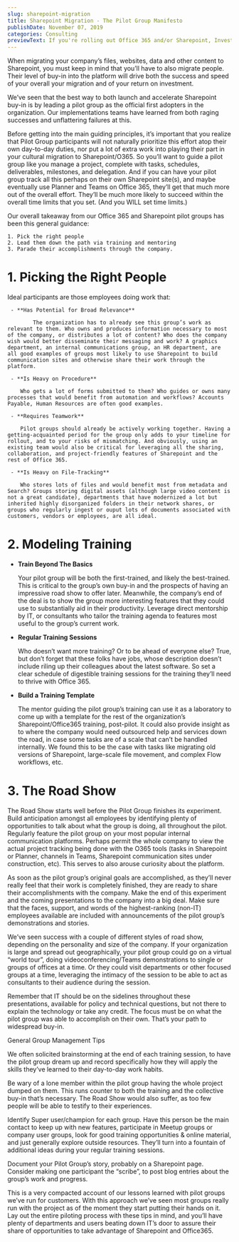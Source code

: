 ```yaml
---
slug: sharepoint-migration
title: Sharepoint Migration - The Pilot Group Manifesto
publishDate: November 07, 2019
categories: Consulting
previewText: If you're rolling out Office 365 and/or Sharepoint, Investing the time in a pilot group as your first champions and cheerleaders reaps big dividends in your orranization's buy-in and enthusiasm for the platform. Here's how to do it right.
---
```


When migrating your company’s files, websites, data and other content to Sharepoint, you must keep in mind that you’ll have to also migrate people. Their level of buy-in into the platform will drive both the success and speed of your overall your migration and of your return on investment.

We’ve seen that the best way to both launch and accelerate Sharepoint buy-in is by leading a pilot group as the official first adopters in the organization. Our implementations teams have learned from both raging successes and unflattering failures at this.

Before getting into the main guiding principles, it’s important that you realize that Pilot Group participants will not naturally prioritize this effort atop their own day-to-day duties, nor put a lot of extra work into playing their part in your cultural migration to Sharepoint/O365. So you’ll want to guide a pilot group like you manage a project, complete with tasks, schedules, deliverables, milestones, and delegation. And if you can have your pilot group track all this perhaps on their own Sharepoint site(s), and maybe eventually use Planner and Teams on Office 365, they’ll get that much more out of the overall effort. They’ll be much more likely to succeed within the overall time limits that you set. (And you WILL set time limits.)

Our overall takeaway from our Office 365 and Sharepoint pilot groups has been this general guidance:

    1. Pick the right people
    2. Lead them down the path via training and mentoring
    3. Parade their accomplishments through the company.

# 1. Picking the Right People

Ideal participants are those employees doing work that:

     - **Has Potential for Broad Relevance**

            The organization has to already see this group’s work as relevant to them. Who owns and produces information necessary to most of the company, or distributes a lot of content? Who does the company wish would better disseminate their messaging and work? A graphics department, an internal communications group, an HR department, are all good examples of groups most likely to use Sharepoint to build communication sites and otherwise share their work through the platform.

     - **Is Heavy on Procedure**

        Who gets a lot of forms submitted to them? Who guides or owns many processes that would benefit from automation and workflows? Accounts Payable, Human Resources are often good examples.

     - **Requires Teamwork**

        Pilot groups should already be actively working together. Having a getting-acquainted period for the group only adds to your timeline for rollout, and to your risks of mismatching. And obviously, using an existing team would also be critical for leveraging all the sharing, collaboration, and project-friendly features of Sharepoint and the rest of Office 365.

     - **Is Heavy on File-Tracking**

        Who stores lots of files and would benefit most from metadata and Search? Groups storing digital assets (although large video content is not a great candidate), departments that have modernized a lot but inherited highly disorganized folders in their network shares, or groups who regularly ingest or ouput lots of documents associated with customers, vendors or employees, are all ideal.

# 2. Modeling Training

- **Train Beyond The Basics**

  Your pilot group will be both the first-trained, and likely the best-trained. This is critical to the group’s own buy-in and the prospects of having an impressive road show to offer later. Meanwhile, the company’s end of the deal is to show the group more interesting features that they could use to substantially aid in their productivity. Leverage direct mentorship by IT, or consultants who tailor the training agenda to features most useful to the group’s current work.

- **Regular Training Sessions**

  Who doesn’t want more training? Or to be ahead of everyone else? True, but don’t forget that these folks have jobs, whose description doesn’t include riling up their colleagues about the latest software. So set a clear schedule of digestible training sessions for the training they’ll need to thrive with Office 365.

- **Build a Training Template**

  The mentor guiding the pilot group’s training can use it as a laboratory to come up with a template for the rest of the organization’s Sharepoint/Office365 training, post-pilot. It could also provide insight as to where the company would need outsourced help and services down the road, in case some tasks are of a scale that can’t be handled internally. We found this to be the case with tasks like migrating old versions of Sharepoint, large-scale file movement, and complex Flow workflows, etc.

# 3. The Road Show

The Road Show starts well before the Pilot Group finishes its experiment. Build anticipation amongst all employees by identifying plenty of opportunities to talk about what the group is doing, all throughout the pilot. Regularly feature the pilot group on your most popular internal communication platforms. Perhaps permit the whole company to view the actual project tracking being done with the O365 tools (tasks in Sharepoint or Planner, channels in Teams, Sharepoint communication sites under construction, etc). This serves to also arouse curiosity about the platform.

As soon as the pilot group’s original goals are accomplished, as they’ll never really feel that their work is completely finished, they are ready to share their accomplishments with the company. Make the end of this experiment and the coming presentations to the company into a big deal. Make sure that the faces, support, and words of the highest-ranking (non-IT) employees available are included with announcements of the pilot group’s demonstrations and stories.

We’ve seen success with a couple of different styles of road show, depending on the personality and size of the company. If your organization is large and spread out geographically, your pilot group could go on a virtual “world tour”, doing videoconferencing/Teams demonstrations to single or groups of offices at a time. Or they could visit departments or other focused groups at a time, leveraging the intimacy of the session to be able to act as consultants to their audience during the session.

Remember that IT should be on the sidelines throughout these presentations, available for policy and technical questions, but not there to explain the technology or take any credit. The focus must be on what the pilot group was able to accomplish on their own. That’s your path to widespread buy-in.

General Group Management Tips

We often solicited brainstorming at the end of each training session, to have the pilot group dream up and record specifically how they will apply the skills they’ve learned to their day-to-day work habits.

Be wary of a lone member within the pilot group having the whole project dumped on them. This runs counter to both the training and the collective buy-in that’s necessary. The Road Show would also suffer, as too few people will be able to testify to their experiences.

Identify Super user/champion for each group. Have this person be the main contact to keep up with new features, participate in Meetup groups or company user groups, look for good training opportunities & online material, and just generally explore outside resources. They’ll turn into a fountain of additional ideas during your regular training sessions.

Document your Pilot Group’s story, probably on a Sharepoint page. Consider making one participant the “scribe”, to post blog entries about the group’s work and progress.

This is a very compacted account of our lessons learned with pilot groups we’ve run for customers. With this approach we’ve seen most groups really run with the project as of the moment they start putting their hands on it. Lay out the entire piloting process with these tips in mind, and you’ll have plenty of departments and users beating down IT’s door to assure their share of opportunities to take advantage of Sharepoint and Office365.
